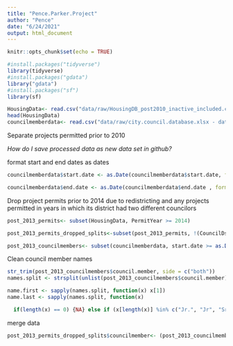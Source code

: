 ```yaml
---
title: "Pence.Parker.Project"
author: "Pence"
date: "6/24/2021"
output: html_document
---
```


```r
knitr::opts_chunk$set(echo = TRUE)
```
```r
#install.packages("tidyverse")
library(tidyverse)
#install.packages("gdata")
library("gdata")
#install.packages("sf")
library(sf)
```


```r
HousingData<- read.csv("data/raw/HousingDB_post2010_inactive_included.csv")
head(HousingData)
councilmemberdata<- read.csv("data/raw/city.council.database.xlsx - data.csv", strip.white=TRUE)
```
Separate projects permitted prior to 2010

*How do I save processed data as new data set in github?*

format start and end dates as dates
```r
councilmemberdata$start.date <- as.Date(councilmemberdata$start.date, format = "%m/%d/%Y")

councilmemberdata$end.date <- as.Date(councilmemberdata$end.date , format = "%m/%d/%Y")

```

Drop project permits prior to 2014 due to redistricting and any projects permitted in years in which its district had two different councilors
```r
post_2013_permits<- subset(HousingData, PermitYear >= 2014)

post_2013_permits_dropped_splits<-subset(post_2013_permits, !(CouncilDst==9 & PermitYear==2017) & !(CouncilDst==12 & PermitYear==2020) & !(CouncilDst==17 & PermitYear==2016) & !(CouncilDst==23 & PermitYear==2015) & !(CouncilDst==24 & PermitYear==2020) & !(CouncilDst==28 & PermitYear==2017) & !(CouncilDst==31 & PermitYear==2020) & !(CouncilDst==37 & PermitYear==2020) & !(CouncilDst==45 & PermitYear==2019) & !(CouncilDst==51 & PermitYear==2015))
```


```r
post_2013_councilmembers<- subset(councilmemberdata, start.date >= as.Date("2014-01-01"))
```


Clean council member names
```r
str_trim(post_2013_councilmembers$council.member, side = c("both"))
names.split <- strsplit(unlist(post_2013_councilmembers$council.member), " ")

name.first <- sapply(names.split, function(x) x[1])
name.last <- sapply(names.split, function(x)

  if(length(x) == 0) {NA} else if (x[length(x)] %in% c("Jr.", "Jr", "Sr.", "Sr")) { gsub("[[:punct:]]", "", x[length(x) - 1])} else {x[length(x)]})
```


merge data
```r
post_2013_permits_dropped_splits$councilmember<- (post_2013_councilmembers$council.member if post_2013_permits_dropped_splits$CouncilDst = post_2013_councilmembers$district & (post_2013_permits_dropped_splits$PermitYear >= post_2013_councilmembers$start.date & post_2013_permits_dropped_splits$PermitYear<= post_2013_councilmembers$end.date)) 
                                                
```




